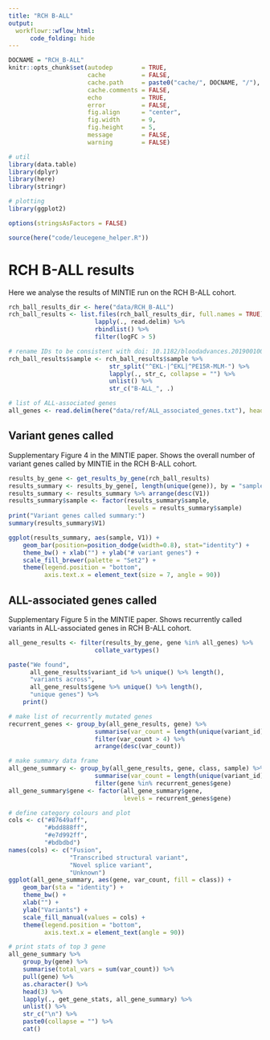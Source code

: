 ```yaml
---
title: "RCH B-ALL"
output:
  workflowr::wflow_html:
      code_folding: hide
---
```


```r
DOCNAME = "RCH_B-ALL"
knitr::opts_chunk$set(autodep        = TRUE,
                      cache          = FALSE,
                      cache.path     = paste0("cache/", DOCNAME, "/"),
                      cache.comments = FALSE,
                      echo           = TRUE,
                      error          = FALSE,
                      fig.align      = "center",
                      fig.width      = 9,
                      fig.height     = 5,
                      message        = FALSE,
                      warning        = FALSE)
```


```r
# util
library(data.table)
library(dplyr)
library(here)
library(stringr)

# plotting
library(ggplot2)
```


```r
options(stringsAsFactors = FALSE)
```


```r
source(here("code/leucegene_helper.R"))
```


RCH B-ALL results
=================

Here we analyse the results of MINTIE run on the RCH B-ALL cohort.

```r
rch_ball_results_dir <- here("data/RCH_B-ALL")
rch_ball_results <- list.files(rch_ball_results_dir, full.names = TRUE) %>%
                        lapply(., read.delim) %>%
                        rbindlist() %>%
                        filter(logFC > 5)

# rename IDs to be consistent with doi: 10.1182/bloodadvances.2019001008
rch_ball_results$sample <- rch_ball_results$sample %>% 
                            str_split("^EKL-|^EKL|^PE15R-MLM-") %>%
                            lapply(., str_c, collapse = "") %>%
                            unlist() %>%
                            str_c("B-ALL_", .)

# list of ALL-associated genes
all_genes <- read.delim(here("data/ref/ALL_associated_genes.txt"), header=FALSE)$V1
```

## Variant genes called

Supplementary Figure 4 in the MINTIE paper. Shows the overall number of variant
genes called by MINTIE in the RCH B-ALL cohort.

```r
results_by_gene <- get_results_by_gene(rch_ball_results)
results_summary <- results_by_gene[, length(unique(gene)), by = "sample"]
results_summary <- results_summary %>% arrange(desc(V1))
results_summary$sample <- factor(results_summary$sample,
                                 levels = results_summary$sample)
print("Variant genes called summary:")
summary(results_summary$V1)

ggplot(results_summary, aes(sample, V1)) + 
    geom_bar(position=position_dodge(width=0.8), stat="identity") +
    theme_bw() + xlab("") + ylab("# variant genes") +
    scale_fill_brewer(palette = "Set2") +
    theme(legend.position = "bottom",
          axis.text.x = element_text(size = 7, angle = 90))
```

## ALL-associated genes called

Supplementary Figure 5 in the MINTIE paper. Shows recurrently called variants in
ALL-associated genes in RCH B-ALL cohort. 

```r
all_gene_results <- filter(results_by_gene, gene %in% all_genes) %>%
                        collate_vartypes()

paste("We found", 
      all_gene_results$variant_id %>% unique() %>% length(),
      "variants across",
      all_gene_results$gene %>% unique() %>% length(),
      "unique genes") %>%
    print()

# make list of recurrently mutated genes
recurrent_genes <- group_by(all_gene_results, gene) %>%
                        summarise(var_count = length(unique(variant_id))) %>%
                        filter(var_count > 4) %>%
                        arrange(desc(var_count))

# make summary data frame
all_gene_summary <- group_by(all_gene_results, gene, class, sample) %>%
                        summarise(var_count = length(unique(variant_id))) %>%
                        filter(gene %in% recurrent_genes$gene)
all_gene_summary$gene <- factor(all_gene_summary$gene,
                                levels = recurrent_genes$gene)

# define category colours and plot
cols <- c("#87649aff",
          "#bdd888ff",
          "#e7d992ff",
          "#bdbdbd")
names(cols) <- c("Fusion",
                 "Transcribed structural variant",
                 "Novel splice variant",
                 "Unknown")
ggplot(all_gene_summary, aes(gene, var_count, fill = class)) +
    geom_bar(sta = "identity") +
    theme_bw() +
    xlab("") +
    ylab("Variants") +
    scale_fill_manual(values = cols) +
    theme(legend.position = "bottom",
          axis.text.x = element_text(angle = 90))

# print stats of top 3 gene
all_gene_summary %>%
    group_by(gene) %>%
    summarise(total_vars = sum(var_count)) %>%
    pull(gene) %>%
    as.character() %>%
    head(3) %>%
    lapply(., get_gene_stats, all_gene_summary) %>%
    unlist() %>%
    str_c("\n") %>%
    paste0(collapse = "") %>%
    cat()
```

